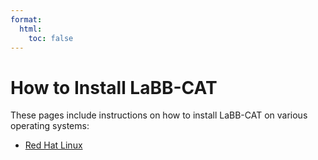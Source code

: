```yaml
---
format:
  html:
    toc: false
---
```

# How to Install LaBB-CAT

These pages include instructions on how to install LaBB-CAT on various operating systems:

- [Red Hat Linux](rhel.qmd)

